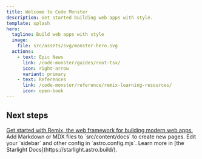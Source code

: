 ```yaml
---
title: Welcome to Code Monster
description: Get started building web apps with style.
template: splash
hero:
  tagline: Build web apps with style
  image:
    file: src/assets/svg/monster-hero.svg
  actions:
    - text: Epic News
      link: /code-monster/guides/root-tsx/
      icon: right-arrow
      variant: primary
    - text: References
      link: /code-monster/reference/remix-learning-resources/
      icon: open-book
---
```



## Next steps

<CardGrid stagger>
  <a href="https://remix.run/">
    <Card title="Learn Remix" icon="puzzle">
      Get started with Remix, the web framework for building modern web apps.
    </Card>
  </a>
  <Card title="Add new content" icon="add-document">
    Add Markdown or MDX files to `src/content/docs` to create new pages.
  </Card>
  <Card title="Configure your site" icon="setting">
    Edit your `sidebar` and other config in `astro.config.mjs`.
  </Card>
  <Card title="Read the docs" icon="open-book">
    Learn more in [the Starlight Docs](https://starlight.astro.build/).
  </Card>
</CardGrid>
